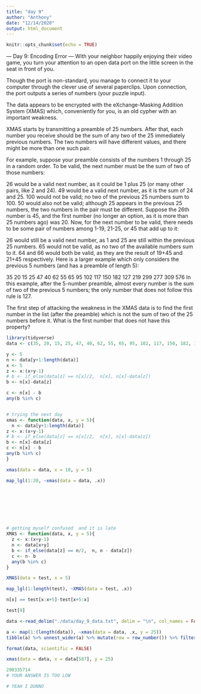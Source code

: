 ```yaml
---
title: "day 9"
author: "Anthony"
date: "12/14/2020"
output: html_document
---
```


```r
knitr::opts_chunk$set(echo = TRUE)
```

--- Day 9: Encoding Error ---
With your neighbor happily enjoying their video game, you turn your attention to an open data port on the little screen in the seat in front of you.

Though the port is non-standard, you manage to connect it to your computer through the clever use of several paperclips. Upon connection, the port outputs a series of numbers (your puzzle input).

The data appears to be encrypted with the eXchange-Masking Addition System (XMAS) which, conveniently for you, is an old cypher with an important weakness.

XMAS starts by transmitting a preamble of 25 numbers. After that, each number you receive should be the sum of any two of the 25 immediately previous numbers. The two numbers will have different values, and there might be more than one such pair.

For example, suppose your preamble consists of the numbers 1 through 25 in a random order. To be valid, the next number must be the sum of two of those numbers:

26 would be a valid next number, as it could be 1 plus 25 (or many other pairs, like 2 and 24).
49 would be a valid next number, as it is the sum of 24 and 25.
100 would not be valid; no two of the previous 25 numbers sum to 100.
50 would also not be valid; although 25 appears in the previous 25 numbers, the two numbers in the pair must be different.
Suppose the 26th number is 45, and the first number (no longer an option, as it is more than 25 numbers ago) was 20. Now, for the next number to be valid, there needs to be some pair of numbers among 1-19, 21-25, or 45 that add up to it:

26 would still be a valid next number, as 1 and 25 are still within the previous 25 numbers.
65 would not be valid, as no two of the available numbers sum to it.
64 and 66 would both be valid, as they are the result of 19+45 and 21+45 respectively.
Here is a larger example which only considers the previous 5 numbers (and has a preamble of length 5):

35
20
15
25
47
40
62
55
65
95
102
117
150
182
127
219
299
277
309
576
In this example, after the 5-number preamble, almost every number is the sum of two of the previous 5 numbers; the only number that does not follow this rule is 127.

The first step of attacking the weakness in the XMAS data is to find the first number in the list (after the preamble) which is not the sum of two of the 25 numbers before it. What is the first number that does not have this property?


```r
library(tidyverse)
data <- c(35, 20, 15, 25, 47, 40, 62, 55, 65, 95, 102, 117, 150, 182, 127, 219, 299, 277, 309, 576)

y <- 5
n <- data[y+1:length(data)]
x <- 5 
z <- x:(x+y-1)
# b <- if_else(data[z] == n[x]/2,  n[x], n[x]-data[z])
b <- n[x]-data[z]

c <- n[x] - b
any(b %in% c)


# trying the next day
xmas <- function(data, x, y = 5){
  n <- data[y+1:length(data)]
z <- x:(x+y-1)
# b <- if_else(data[z] == n[x]/2,  n[x], n[x]-data[z])
b <- n[x]-data[z]
c <- n[x] - b
any(b %in% c)
}

xmas(data = data, x = 10, y = 5)

map_lgl(1:20, ~xmas(data = data, .x))
  







# getting myself confused  and it is late
XMAS <- function(data, x, y = 5){
  z <- x:(x+y-1)
  n <- data[x+y]
  b <- if_else(data[z] == n/2,  n, n - data[z])
  c <- n- b
  any(b %in% c)
}

XMAS(data = test, x = 5)

map_lgl(1:length(test), ~XMAS(data = test, .x))

n[x] == test[x:x+5]-test[x+5:x] 

test[9]

```


```r
data <-read_delim("./data/day_9_data.txt", delim = "\n", col_names = FALSE)$X1

a <- map(1:(length(data)), ~xmas(data = data, .x, y = 25)) 
tibble(a) %>% unnest_wider(a) %>% mutate(row = row_number()) %>% filter(...1 == FALSE)

format(data, scientific = FALSE)  

xmas(data = data, x = data[587], y = 25)

290335714
# YOUR ANSWER IS TOO LOW

# YEAH I DUNNO

```

